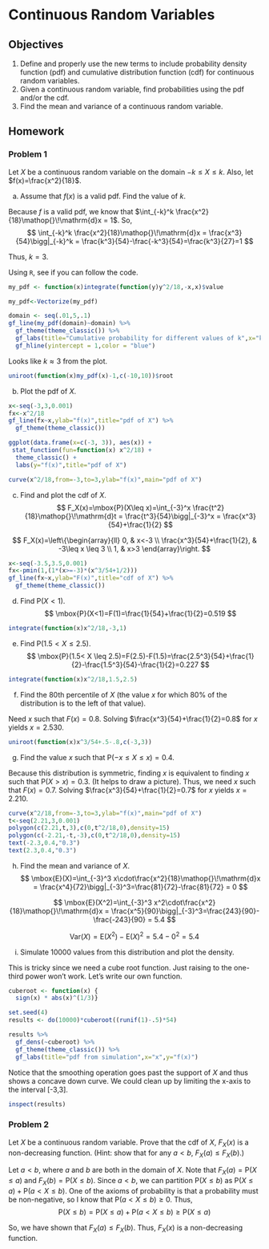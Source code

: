 # Continuous Random Variables {#CONRANDVAR}

\newcommand{\E}{\mbox{E}}
\newcommand{\Var}{\mbox{Var}}
\newcommand{\Cov}{\mbox{Cov}}
\newcommand{\Prob}{\mbox{P}}
\newcommand*\diff{\mathop{}\!\mathrm{d}}

## Objectives

1) Define and properly use the new terms to include probability density function (pdf) and cumulative distribution function (cdf) for continuous random variables.  
2) Given a continuous random variable, find probabilities using the pdf and/or the cdf.  
3) Find the mean and variance of a continuous random variable. 


## Homework  

### Problem 1  

Let $X$ be a continuous random variable on the domain $-k \leq X \leq k$. Also, let $f(x)=\frac{x^2}{18}$. 

a. Assume that $f(x)$ is a valid pdf. Find the value of $k$. 

Because $f$ is a valid pdf, we know that $\int_{-k}^k \frac{x^2}{18}\diff x = 1$. So, 
$$
\int_{-k}^k \frac{x^2}{18}\diff x = \frac{x^3}{54}\bigg|_{-k}^k = \frac{k^3}{54}-\frac{-k^3}{54}=\frac{k^3}{27}=1
$$

Thus, $k=3$. 

Using `R`, see if you can follow the code.

```{r}
my_pdf <- function(x)integrate(function(y)y^2/18,-x,x)$value
```

```{r}
my_pdf<-Vectorize(my_pdf)
```

```{r warning=FALSE}
domain <- seq(.01,5,.1)
gf_line(my_pdf(domain)~domain) %>%
  gf_theme(theme_classic()) %>%
  gf_labs(title="Cumulative probability for different values of k",x="k",y="Cummulative Probability") %>%
  gf_hline(yintercept = 1,color = "blue")
```

Looks like $k \approx 3$ from the plot.

```{r}
uniroot(function(x)my_pdf(x)-1,c(-10,10))$root
```



b. Plot the pdf of $X$. 

```{r warning=FALSE,message=FALSE}
x<-seq(-3,3,0.001)
fx<-x^2/18
gf_line(fx~x,ylab="f(x)",title="pdf of X") %>%
  gf_theme(theme_classic())
```


```{r}
ggplot(data.frame(x=c(-3, 3)), aes(x)) + 
 stat_function(fun=function(x) x^2/18) +
  theme_classic() +
  labs(y="f(x)",title="pdf of X")
```

```{r hw9a}
curve(x^2/18,from=-3,to=3,ylab="f(x)",main="pdf of X")
```

c. Find and plot the cdf of $X$.
$$
F_X(x)=\Prob(X\leq x)=\int_{-3}^x \frac{t^2}{18}\diff t = \frac{t^3}{54}\bigg|_{-3}^x = \frac{x^3}{54}+\frac{1}{2}
$$

$$
F_X(x)=\left\{\begin{array}{ll} 0, & x<-3 \\ \frac{x^3}{54}+\frac{1}{2}, & -3\leq x \leq 3 \\ 1, & x>3 \end{array}\right.
$$




```{r}
x<-seq(-3.5,3.5,0.001)
fx<-pmin(1,(1*(x>=-3)*(x^3/54+1/2)))
gf_line(fx~x,ylab="F(x)",title="cdf of X") %>%
  gf_theme(theme_classic())
```

d. Find $\Prob(X<1)$. 
$$
\Prob(X<1)=F(1)=\frac{1}{54}+\frac{1}{2}=0.519
$$

```{r}
integrate(function(x)x^2/18,-3,1)
```


e. Find $\Prob(1.5<X\leq 2.5)$.
$$
\Prob(1.5< X \leq 2.5)=F(2.5)-F(1.5)=\frac{2.5^3}{54}+\frac{1}{2}-\frac{1.5^3}{54}-\frac{1}{2}=0.227
$$

```{r}
integrate(function(x)x^2/18,1.5,2.5)
```


f. Find the 80th percentile of $X$ (the value $x$ for which 80% of the distribution is to the left of that value). 

Need $x$ such that $F(x)=0.8$. Solving $\frac{x^3}{54}+\frac{1}{2}=0.8$ for $x$ yields $x=2.530$. 

```{r}
uniroot(function(x)x^3/54+.5-.8,c(-3,3))
```


g. Find the value $x$ such that $\Prob(-x \leq X \leq x)=0.4$. 

Because this distribution is symmetric, finding $x$ is equivalent to finding $x$ such that $\Prob(X>x)=0.3$. (It helps to draw a picture). Thus, we need $x$ such that $F(x)=0.7$. Solving $\frac{x^3}{54}+\frac{1}{2}=0.7$ for $x$ yields $x=2.210$.

```{r echo=FALSE}
curve(x^2/18,from=-3,to=3,ylab="f(x)",main="pdf of X")
t<-seq(2.21,3,0.001)
polygon(c(2.21,t,3),c(0,t^2/18,0),density=15)
polygon(c(-2.21,-t,-3),c(0,t^2/18,0),density=15)
text(-2.3,0.4,"0.3")
text(2.3,0.4,"0.3")
```

h. Find the mean and variance of $X$. 
$$
\E(X)=\int_{-3}^3 x\cdot\frac{x^2}{18}\diff x = \frac{x^4}{72}\bigg|_{-3}^3=\frac{81}{72}-\frac{81}{72} = 0
$$

$$
\E(X^2)=\int_{-3}^3 x^2\cdot\frac{x^2}{18}\diff x = \frac{x^5}{90}\bigg|_{-3}^3=\frac{243}{90}-\frac{-243}{90} = 5.4
$$

$$
\Var(X)=\E(X^2)-\E(X)^2=5.4-0^2=5.4
$$

i. Simulate 10000 values from this distribution and plot the density.

This is tricky since we need a cube root function. Just raising to the one-third power won't work. Let's write our own function.

```{r}
cuberoot <- function(x) {
  sign(x) * abs(x)^(1/3)}
```

```{r cache=TRUE}
set.seed(4)
results <- do(10000)*cuberoot((runif(1)-.5)*54)
```

```{r}
results %>%
  gf_dens(~cuberoot) %>%
  gf_theme(theme_classic()) %>%
  gf_labs(title="pdf from simulation",x="x",y="f(x)") 
```

Notice that the smoothing operation goes past the support of $X$ and thus shows a concave down curve. We could clean up by limiting the x-axis to the interval [-3,3].


```{r warning=FALSE,message=FALSE}
inspect(results)
```


\newpage

### Problem 2

Let $X$ be a continuous random variable. Prove that the cdf of $X$, $F_X(x)$ is a non-decreasing function. (Hint: show that for any $a < b$, $F_X(a) \leq F_X(b)$.)

Let $a<b$, where $a$ and $b$ are both in the domain of $X$. Note that $F_X(a)=\Prob(X\leq a)$ and $F_X(b)=\Prob(X\leq b)$. Since $a<b$, we can partition $\Prob(X\leq b)$ as $\Prob(X\leq a)+\Prob(a < X \leq b)$. One of the axioms of probability is that a probability must be non-negative, so I know that $\Prob(a < X \leq b)\geq 0$. Thus, 
$$
\Prob(X\leq b)=\Prob(X\leq a)+\Prob(a < X \leq b) \geq \Prob(X\leq a)
$$

So, we have shown that $F_X(a)\leq F_X(b)$. Thus, $F_X(x)$ is a non-decreasing function. 

